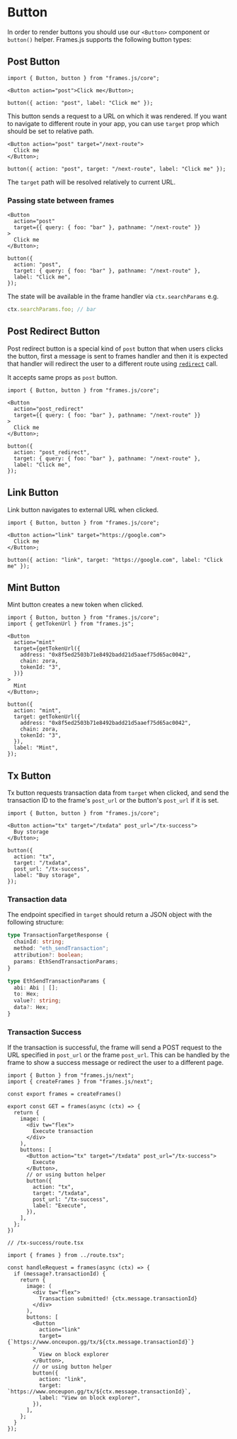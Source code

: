 # Button

In order to render buttons you should use our `<Button>` component or `button()` helper. Frames.js supports the following button types:

## Post Button

```tsx
import { Button, button } from "frames.js/core";

<Button action="post">Click me</Button>;

button({ action: "post", label: "Click me" });
```

This button sends a request to a URL on which it was rendered. If you want to navigate to different route in your app, you can use `target` prop which should be set to relative path.

```tsx
<Button action="post" target="/next-route">
  Click me
</Button>;

button({ action: "post", target: "/next-route", label: "Click me" });
```

The `target` path will be resolved relatively to current URL.

### Passing state between frames

```tsx
<Button
  action="post"
  target={{ query: { foo: "bar" }, pathname: "/next-route" }}
>
  Click me
</Button>;

button({
  action: "post",
  target: { query: { foo: "bar" }, pathname: "/next-route" },
  label: "Click me",
});
```

The state will be available in the frame handler via `ctx.searchParams` e.g.

```ts
ctx.searchParams.foo; // bar
```

## Post Redirect Button

Post redirect button is a special kind of `post` button that when users clicks the button, first a message is sent to frames handler and then it is expected that handler will redirect the user to a different route using [`redirect`](/reference/core/redirect) call.

It accepts same props as `post` button.

```tsx
import { Button, button } from "frames.js/core";

<Button
  action="post_redirect"
  target={{ query: { foo: "bar" }, pathname: "/next-route" }}
>
  Click me
</Button>;

button({
  action: "post_redirect",
  target: { query: { foo: "bar" }, pathname: "/next-route" },
  label: "Click me",
});
```

## Link Button

Link button navigates to external URL when clicked.

```tsx
import { Button, button } from "frames.js/core";

<Button action="link" target="https://google.com">
  Click me
</Button>;

button({ action: "link", target: "https://google.com", label: "Click me" });
```

## Mint Button

Mint button creates a new token when clicked.

```tsx
import { Button, button } from "frames.js/core";
import { getTokenUrl } from "frames.js";

<Button
  action="mint"
  target={getTokenUrl({
    address: "0x8f5ed2503b71e8492badd21d5aaef75d65ac0042",
    chain: zora,
    tokenId: "3",
  })}
>
  Mint
</Button>;

button({
  action: "mint",
  target: getTokenUrl({
    address: "0x8f5ed2503b71e8492badd21d5aaef75d65ac0042",
    chain: zora,
    tokenId: "3",
  }),
  label: "Mint",
});
```

## Tx Button

Tx button requests transaction data from `target` when clicked, and send the transaction ID to the frame's `post_url` or the button's `post_url` if it is set.

```tsx
import { Button, button } from "frames.js/core";

<Button action="tx" target="/txdata" post_url="/tx-success">
  Buy storage
</Button>;

button({
  action: "tx",
  target: "/txdata",
  post_url: "/tx-success",
  label: "Buy storage",
});
```

### Transaction data

The endpoint specified in `target` should return a JSON object with the following structure:

```ts
type TransactionTargetResponse {
  chainId: string;
  method: "eth_sendTransaction";
  attribution?: boolean;
  params: EthSendTransactionParams;
}
```

```ts
type EthSendTransactionParams {
  abi: Abi | [];
  to: Hex;
  value?: string;
  data?: Hex;
}
```

### Transaction Success

If the transaction is successful, the frame will send a POST request to the URL specified in `post_url` or the frame `post_url`. This can be handled by the frame to show a success message or redirect the user to a different page.

```tsx [route.tsx]
import { Button } from "frames.js/next";
import { createFrames } from "frames.js/next";

const export frames = createFrames()

export const GET = frames(async (ctx) => {
  return {
    image: (
      <div tw="flex">
        Execute transaction
      </div>
    ),
    buttons: [
      <Button action="tx" target="/txdata" post_url="/tx-success">
        Execute
      </Button>,
      // or using button helper
      button({
        action: "tx",
        target: "/txdata",
        post_url: "/tx-success",
        label: "Execute",
      }),
    ],
  };
})
```

```tsx
// /tx-success/route.tsx

import { frames } from ../route.tsx";

const handleRequest = frames(async (ctx) => {
  if (message?.transactionId) {
    return {
      image: (
        <div tw="flex">
          Transaction submitted! {ctx.message.transactionId}
        </div>
      ),
      buttons: [
        <Button
          action="link"
          target={`https://www.onceupon.gg/tx/${ctx.message.transactionId}`}
        >
          View on block explorer
        </Button>,
        // or using button helper
        button({
          action: "link",
          target: `https://www.onceupon.gg/tx/${ctx.message.transactionId}`,
          label: "View on block explorer",
        }),
      ],
    };
  }
});
```
